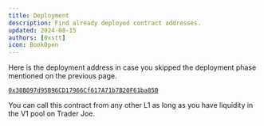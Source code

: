 ```yaml
---
title: Deployment
description: Find already deployed contract addresses.
updated: 2024-08-15
authors: [0xstt]
icon: BookOpen
---
```


Here is the deployment address in case you skipped the deployment phase mentioned on the previous page.

[`0x38B097d95B96CD17966Cf617A71b7B20F61ba85B`](https://testnet.snowtrace.io/address/0x38B097d95B96CD17966Cf617A71b7B20F61ba85B)

You can call this contract from any other L1 as long as you have liquidity in the V1 pool on Trader Joe.